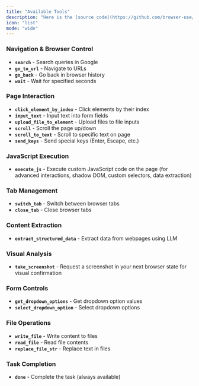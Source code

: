 ```yaml
---
title: "Available Tools"
description: "Here is the [source code](https://github.com/browser-use/browser-use/blob/main/browser_use/tools/service.py) for the default tools:"
icon: "list"
mode: "wide"
---
```





### Navigation & Browser Control
- **`search`** - Search queries in Google
- **`go_to_url`** - Navigate to URLs  
- **`go_back`** - Go back in browser history
- **`wait`** - Wait for specified seconds

### Page Interaction
- **`click_element_by_index`** - Click elements by their index
- **`input_text`** - Input text into form fields
- **`upload_file_to_element`** - Upload files to file inputs
- **`scroll`** - Scroll the page up/down
- **`scroll_to_text`** - Scroll to specific text on page
- **`send_keys`** - Send special keys (Enter, Escape, etc.)

### JavaScript Execution
- **`execute_js`** - Execute custom JavaScript code on the page (for advanced interactions, shadow DOM, custom selectors, data extraction)

### Tab Management  
- **`switch_tab`** - Switch between browser tabs
- **`close_tab`** - Close browser tabs

### Content Extraction
- **`extract_structured_data`** - Extract data from webpages using LLM

### Visual Analysis
- **`take_screenshot`** - Request a screenshot in your next browser state for visual confirmation

### Form Controls
- **`get_dropdown_options`** - Get dropdown option values
- **`select_dropdown_option`** - Select dropdown options

### File Operations
- **`write_file`** - Write content to files
- **`read_file`** - Read file contents  
- **`replace_file_str`** - Replace text in files

### Task Completion
- **`done`** - Complete the task (always available)

